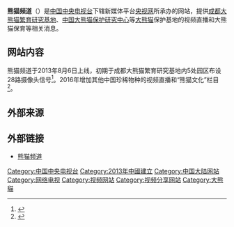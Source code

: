 {{NoteTA
|1=zh-cn:视频直播;zh-hk:視像直播;zh-tw:視訊直播;
|2=zh-cn:信号;zh-tw:訊號;}}
{{not|熊猫少儿频道}}
{{Infobox Website
| name = 熊猫频道<br>iPanda
| parent = [[央视网|央视网]]
| registration = 可选
| language = [[简体中文|简体中文]]、[[英文|英文]]
| foundation = {{Start date|2013|01}}
| url             = www.ipanda.com
| launch_date = 2013年8月6日
| Partner = 
}}

'''熊猫频道'''（{{lang-en|iPanda}}）是[[中国中央电视台|中国中央电视台]]下辖新媒体平台[[央视网|央视网]]所承办的网站，提供[[成都大熊猫繁育研究基地|成都大熊猫繁育研究基地]]、[[中国大熊猫保护研究中心|中国大熊猫保护研究中心]]等[[大熊猫|大熊猫]]保护基地的视频直播和大熊猫保育等相关消息。

== 网站内容 ==
熊猫频道于2013年8月6日上线，初期于成都大熊猫繁育研究基地内5处园区布设28路摄像头信号<ref>{{cite news |title=中国网络电视台熊猫频道正式发布 |url=http://news.cntv.cn/2013/08/06/ARTI1375773679035542.shtml |accessdate=2020-08-11 |work=央视网 |date=2013-08-06 |archive-date=2013-12-21 |archive-url=https://web.archive.org/web/20131221211340/http://news.cntv.cn/2013/08/06/ARTI1375773679035542.shtml |dead-url=no }}</ref>。2016年增加其他中国珍稀物种的视频直播和“熊猫文化”栏目<ref>{{Cite web|url=http://ent.chinadaily.com.cn/2016-08/03/content_26332844.htm|title=央视网熊猫频道"熊猫文化"栏目上线|access-date=2016-10-15|date=2016-08-03|work=中国日报中文网|archive-date=2016-10-22|archive-url=https://web.archive.org/web/20161022215933/http://ent.chinadaily.com.cn/2016-08/03/content_26332844.htm|dead-url=no}}</ref>。

== 外部来源 ==
{{reflist}}

== 外部链接 ==
* [http://www.ipanda.com 熊猫频道] {{Wayback|url=http://www.ipanda.com/ |date=20210423084347 }}{{zh-cn}}{{en}}

{{CCTV}}

[[Category:中国中央电视台|Category:中国中央电视台]]
[[Category:2013年中國建立|Category:2013年中國建立]]
[[Category:中国大陆网站|Category:中国大陆网站]]
[[Category:网络电视|Category:网络电视]]
[[Category:视频网站|Category:视频网站]]
[[Category:视频分享网站|Category:视频分享网站]]
[[Category:大熊貓|Category:大熊貓]]